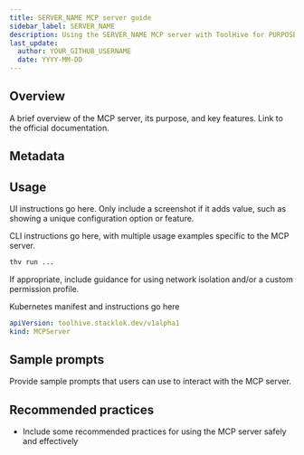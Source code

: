 ```yaml
---
title: SERVER_NAME MCP server guide
sidebar_label: SERVER_NAME
description: Using the SERVER_NAME MCP server with ToolHive for PURPOSE.
last_update:
  author: YOUR_GITHUB_USERNAME
  date: YYYY-MM-DD
---
```


## Overview

A brief overview of the MCP server, its purpose, and key features. Link to the
official documentation.

## Metadata

<MCPMetadata name='SERVER_NAME' />

## Usage

<Tabs groupId='mode' queryString='mode'>
<TabItem value='ui' label='UI' default>

UI instructions go here. Only include a screenshot if it adds value, such as
showing a unique configuration option or feature.

</TabItem>
<TabItem value='cli' label='CLI'>

CLI instructions go here, with multiple usage examples specific to the MCP
server.

```bash
thv run ...
```

If appropriate, include guidance for using network isolation and/or a custom
permission profile.

</TabItem>
<TabItem value='k8s' label='Kubernetes'>

Kubernetes manifest and instructions go here

```yaml title="SERVER_NAME.yaml"
apiVersion: toolhive.stacklok.dev/v1alpha1
kind: MCPServer
```

</TabItem>
</Tabs>

## Sample prompts

Provide sample prompts that users can use to interact with the MCP server.

## Recommended practices

- Include some recommended practices for using the MCP server safely and
  effectively
